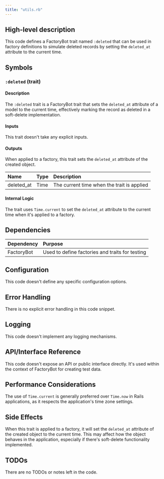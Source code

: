 ```yaml
---
title: "utils.rb"
---
```


## High-level description
This code defines a FactoryBot trait named `:deleted` that can be used in factory definitions to simulate deleted records by setting the `deleted_at` attribute to the current time.

## Symbols

### `:deleted` (trait)
#### Description
The `:deleted` trait is a FactoryBot trait that sets the `deleted_at` attribute of a model to the current time, effectively marking the record as deleted in a soft-delete implementation.

#### Inputs
This trait doesn't take any explicit inputs.

#### Outputs
When applied to a factory, this trait sets the `deleted_at` attribute of the created object.

| Name | Type | Description |
|:-----|:-----|:------------|
| deleted_at | Time | The current time when the trait is applied |

#### Internal Logic
The trait uses `Time.current` to set the `deleted_at` attribute to the current time when it's applied to a factory.

## Dependencies
| Dependency | Purpose |
|:-----------|:--------|
| FactoryBot | Used to define factories and traits for testing |

## Configuration
This code doesn't define any specific configuration options.

## Error Handling
There is no explicit error handling in this code snippet.

## Logging
This code doesn't implement any logging mechanisms.

## API/Interface Reference
This code doesn't expose an API or public interface directly. It's used within the context of FactoryBot for creating test data.

## Performance Considerations
The use of `Time.current` is generally preferred over `Time.now` in Rails applications, as it respects the application's time zone settings.

## Side Effects
When this trait is applied to a factory, it will set the `deleted_at` attribute of the created object to the current time. This may affect how the object behaves in the application, especially if there's soft-delete functionality implemented.

## TODOs
There are no TODOs or notes left in the code.